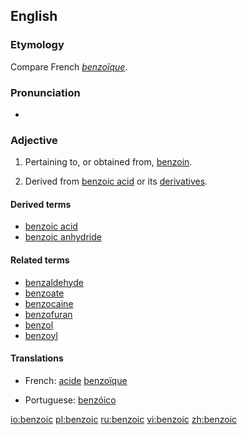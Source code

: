 ==English==

===Etymology===
Compare French ''[[benzoïque]]''.

===Pronunciation===
*{{audio|en-us-benzoic.ogg|Audio (US)}}

===Adjective===
{{en-adj|-}}

# Pertaining to, or obtained from, [[benzoin]].
#{{organic chemistry}} Derived from [[benzoic acid]] or its [[derivative]]s.

====Derived terms====
* [[benzoic acid]]
* [[benzoic anhydride]]

====Related terms====
* [[benzaldehyde]]
* [[benzoate]]
* [[benzocaine]]
* [[benzofuran]]
* [[benzol]]
* [[benzoyl]]

====Translations====
{{trans-top|benzoic}}
*French: [[acide]] [[benzoïque]] {{m}}
{{trans-mid}}
*Portuguese: [[benzóico]]
{{trans-bottom}}

[[io:benzoic]]
[[pl:benzoic]]
[[ru:benzoic]]
[[vi:benzoic]]
[[zh:benzoic]]